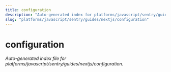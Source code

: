 ```yaml
---
title: configuration
description: "Auto-generated index for platforms/javascript/sentry/guides/nextjs/configuration"
slug: "platforms/javascript/sentry/guides/nextjs/configuration"
---
```


# configuration

_Auto-generated index file for platforms/javascript/sentry/guides/nextjs/configuration._
